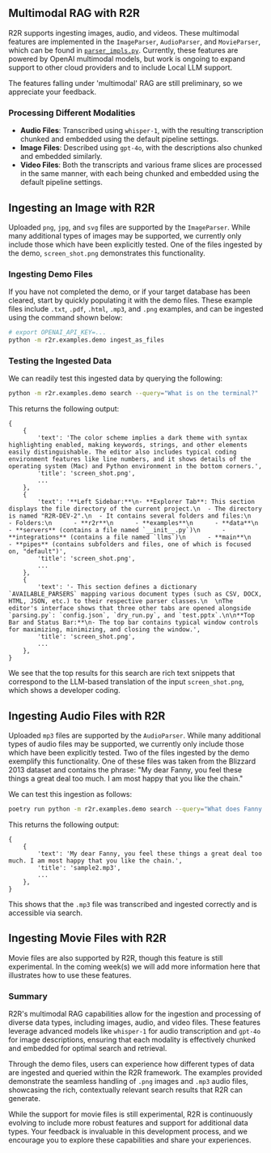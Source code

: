
## Multimodal RAG with R2R

R2R supports ingesting images, audio, and videos. These multimodal features are implemented in the `ImageParser`, `AudioParser`, and `MovieParser`, which can be found in [`parser_impls.py`](https://github.com/SciPhi-AI/R2R/blob/main/r2r/core/parsers/parser_impls.py). Currently, these features are powered by OpenAI multimodal models, but work is ongoing to expand support to other cloud providers and to include Local LLM support.

<Callout>
The features falling under 'multimodal' RAG are still preliminary, so we appreciate your feedback.
</Callout>

### Processing Different Modalities

- **Audio Files**: Transcribed using `whisper-1`, with the resulting transcription chunked and embedded using the default pipeline settings.
- **Image Files**: Described using `gpt-4o`, with the descriptions also chunked and embedded similarly.
- **Video Files**: Both the transcripts and various frame slices are processed in the same manner, with each being chunked and embedded using the default pipeline settings.

## Ingesting an Image with R2R

Uploaded `png`, `jpg`, and `svg` files are supported by the `ImageParser`. While many additional types of images may be supported, we currently only include those which have been explicitly tested. One of the files ingested by the demo, `screen_shot.png` demonstrates this functionality.

### Ingesting Demo Files

If you have not completed the demo, or if your target database has been cleared, start by quickly populating it with the demo files. These example files include `.txt`, `.pdf`, `.html`, `.mp3`, and `.png` examples, and can be ingested using the command shown below:

```bash filename="bash"
# export OPENAI_API_KEY=...
python -m r2r.examples.demo ingest_as_files
```

### Testing the Ingested Data

We can readily test this ingested data by querying the following:

```bash filename="bash"
python -m r2r.examples.demo search --query="What is on the terminal?"
```

This returns the following output:

```plaintext
{
    {
        'text': 'The color scheme implies a dark theme with syntax highlighting enabled, making keywords, strings, and other elements easily distinguishable. The editor also includes typical coding environment features like line numbers, and it shows details of the operating system (Mac) and Python environment in the bottom corners.', 
        'title': 'screen_shot.png', 
        ...
    },
    {
        'text': '**Left Sidebar:**\n- **Explorer Tab**: This section displays the file directory of the current project.\n  - The directory is named "R2R-DEV-2".\n  - It contains several folders and files:\n    - Folders:\n      - **r2r**\n      - **examples**\n      - **data**\n      - **servers** (contains a file named `__init__.py`)\n      - **integrations** (contains a file named `llms`)\n      - **main**\n        - **pipes** (contains subfolders and files, one of which is focused on, "default")', 
        'title': 'screen_shot.png', 
        ...
    },
    {
        'text': '- This section defines a dictionary `AVAILABLE_PARSERS` mapping various document types (such as CSV, DOCX, HTML, JSON, etc.) to their respective parser classes.\n  \nThe editor's interface shows that three other tabs are opened alongside `parsing.py`: `config.json`, `dry_run.py`, and `test.pptx`.\n\n**Top Bar and Status Bar:**\n- The top bar contains typical window controls for maximizing, minimizing, and closing the window.', 
        'title': 'screen_shot.png', 
        ...
    },
}
```

We see that the top results for this search are rich text snippets that correspond to the LLM-based translation of the input `screen_shot.png`, which shows a developer coding.

## Ingesting Audio Files with R2R

Uploaded `mp3` files are supported by the `AudioParser`. While many additional types of audio files may be supported, we currently only include those which have been explicitly tested. Two of the files ingested by the demo exemplify this functionality. One of these files was taken from the Blizzard 2013 dataset and contains the phrase: "My dear Fanny, you feel these things a great deal too much. I am most happy that you like the chain."

We can test this ingestion as follows:

```bash filename="bash"
poetry run python -m r2r.examples.demo search --query="What does Fanny like?"
```

This returns the following output:

```plaintext
{
    {
        'text': 'My dear Fanny, you feel these things a great deal too much. I am most happy that you like the chain.', 
        'title': 'sample2.mp3', 
        ...
    },
}
```

This shows that the `.mp3` file was transcribed and ingested correctly and is accessible via search.


## Ingesting Movie Files with R2R

Movie files are also supported by R2R, though this feature is still experimental. In the coming week(s) we will add more information here that illustrates how to use these features.


### Summary

R2R's multimodal RAG capabilities allow for the ingestion and processing of diverse data types, including images, audio, and video files. These features leverage advanced models like `whisper-1` for audio transcription and `gpt-4o` for image descriptions, ensuring that each modality is effectively chunked and embedded for optimal search and retrieval.

Through the demo files, users can experience how different types of data are ingested and queried within the R2R framework. The examples provided demonstrate the seamless handling of `.png` images and `.mp3` audio files, showcasing the rich, contextually relevant search results that R2R can generate.

While the support for movie files is still experimental, R2R is continuously evolving to include more robust features and support for additional data types. Your feedback is invaluable in this development process, and we encourage you to explore these capabilities and share your experiences.


